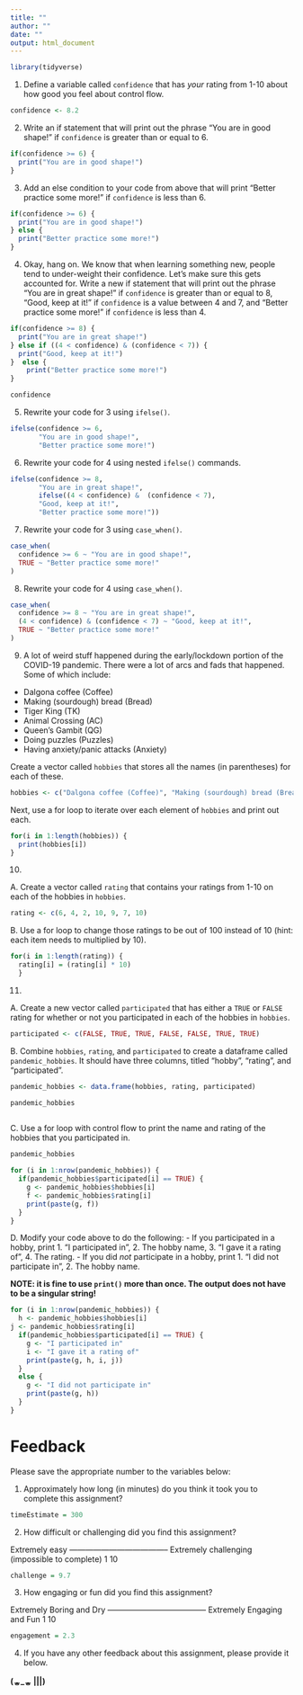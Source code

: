 ```yaml
---
title: ""
author: ""
date: ""
output: html_document
---
```


```r
library(tidyverse)
```


1. Define a variable called `confidence` that has *your* rating from 1-10 about how good you feel about control flow.

```r

confidence <- 8.2

```

2. Write an if statement that will print out the phrase "You are in good shape!" if `confidence` is greater than or equal to 6.

```r

if(confidence >= 6) {
  print("You are in good shape!")
}

```

3. Add an else condition to your code from above that will print "Better practice some more!" if `confidence` is less than 6.

```r

if(confidence >= 6) {
  print("You are in good shape!")
} else {
  print("Better practice some more!")
}

```


4. Okay, hang on. We know that when learning something new, people tend to under-weight their confidence. Let's make sure this gets accounted for. Write a new if statement that will print out the phrase "You are in great shape!" if `confidence` is greater than or equal to 8, "Good, keep at it!" if `confidence` is a value between 4 and 7, and "Better practice some more!" if `confidence` is less than 4.

```r

if(confidence >= 8) {
  print("You are in great shape!")
} else if ((4 < confidence) & (confidence < 7)) {
  print("Good, keep at it!") 
}  else {
    print("Better practice some more!")
}

confidence

```

5. Rewrite your code for 3 using `ifelse()`.

```r

ifelse(confidence >= 6,
       "You are in good shape!",
       "Better practice some more!")
```

6. Rewrite your code for 4 using nested `ifelse()` commands.

```r

ifelse(confidence >= 8,
       "You are in great shape!", 
       ifelse((4 < confidence) &  (confidence < 7),
       "Good, keep at it!",
       "Better practice some more!"))

```

7. Rewrite your code for 3 using `case_when()`.

```r

case_when(
  confidence >= 6 ~ "You are in good shape!",
  TRUE ~ "Better practice some more!"
)

```

8. Rewrite your code for 4 using `case_when()`.

```r


case_when(
  confidence >= 8 ~ "You are in great shape!",
  (4 < confidence) & (confidence < 7) ~ "Good, keep at it!", 
  TRUE ~ "Better practice some more!"
)

```


9. A lot of weird stuff happened during the early/lockdown portion of the COVID-19 pandemic. There were a lot of arcs and fads that happened. Some of which include:

- Dalgona coffee (Coffee)
- Making (sourdough) bread (Bread)
- Tiger King (TK)
- Animal Crossing (AC)
- Queen's Gambit (QG)
- Doing puzzles (Puzzles)
- Having anxiety/panic attacks (Anxiety)

Create a vector called `hobbies` that stores all the names (in parentheses) for each of these. 

```r

hobbies <- c("Dalgona coffee (Coffee)", "Making (sourdough) bread (Bread)", "Tiger King (TK)", "Animal Crossing (AC)", "Queen's Gambit (QG)", "Doing puzzles (Puzzles)", "Having anxiety/panic attacks (Anxiety)")


```


Next, use a for loop to iterate over each element of `hobbies` and print out each.

```r

for(i in 1:length(hobbies)) {
  print(hobbies[i])
}

```

10. 

  A. Create a vector called `rating` that contains your ratings from 1-10 on each of the  hobbies in `hobbies`. 

```r

rating <- c(6, 4, 2, 10, 9, 7, 10)


```

  B. Use a for loop to change those ratings to be out of 100 instead of 10 (hint: each item needs to multiplied by 10).
  
```r

for(i in 1:length(rating)) { 
  rating[i] = (rating[i] * 10)
  }


```
  

11. 

  A. Create a new vector called `participated` that has either a `TRUE` or `FALSE` rating for whether or not you participated in each of the hobbies in `hobbies`.
  
```r

participated <- c(FALSE, TRUE, TRUE, FALSE, FALSE, TRUE, TRUE)

```
  
  B. Combine `hobbies`, `rating`, and `participated` to create a dataframe called `pandemic_hobbies`. It should have three columns, titled "hobby", "rating", and "participated".
  
```r

pandemic_hobbies <- data.frame(hobbies, rating, participated)

pandemic_hobbies
  
```
  
  C. Use a for loop with control flow to print the name and rating of the hobbies that you participated in.
  
```r

pandemic_hobbies

for (i in 1:nrow(pandemic_hobbies)) {
  if(pandemic_hobbies$participated[i] == TRUE) {
    g <- pandemic_hobbies$hobbies[i]
    f <- pandemic_hobbies$rating[i]
    print(paste(g, f))
  }
}


```
  
  D. Modify your code above to do the following: 
    - If you participated in a hobby, print 1. "I participated in", 2. The hobby name, 3. "I gave it a rating of", 4. The rating.
    - If you did *not* participate in a hobby, print 1. "I did not participate in", 2. The hobby name.
    
**NOTE: it is fine to use `print()` more than once. The output does not have to be a singular string!**
    
```r

for (i in 1:nrow(pandemic_hobbies)) {
  h <- pandemic_hobbies$hobbies[i]
j <- pandemic_hobbies$rating[i]
  if(pandemic_hobbies$participated[i] == TRUE) {
    g <- "I participated in"
    i <- "I gave it a rating of"
    print(paste(g, h, i, j))
  }
  else {
    g <- "I did not participate in"
    print(paste(g, h))
  } 
}

```

# Feedback

Please save the appropriate number to the variables below:

1. Approximately how long (in minutes) do you think it took you to complete this assignment?

```r
timeEstimate = 300
```

2. How difficult or challenging did you find this assignment?

Extremely easy -------------------------------------- Extremely challenging 
                                                     (impossible to complete)
    1                                                           10
    
```r
challenge = 9.7
```
    
    
3. How engaging or fun did you find this assignment?
  
Extremely Boring and Dry -------------------------------------- Extremely Engaging and Fun 
          1                                                                   10

```r
engagement = 2.3
```

4. If you have any other feedback about this assignment, please provide it below.

**(ᇂ_ᇂ |||)**
